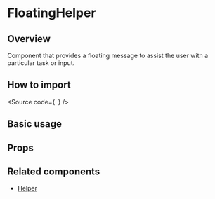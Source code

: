 

<Meta of={Stories} />

<H1>FloatingHelper</H1>

<H2>Overview</H2>

Component that provides a floating message to assist the user with a particular task or input.

<H2>How to import</H2>

<Source
  code={`
`}
/>

<H2>Basic usage</H2>

<Canvas of={Stories.Base} />

<H2>Props</H2>

<ArgTypes of={Stories} />

<H2>Related components</H2>

- [Helper](?path=/docs/components-core-feedback-helper--docs)
